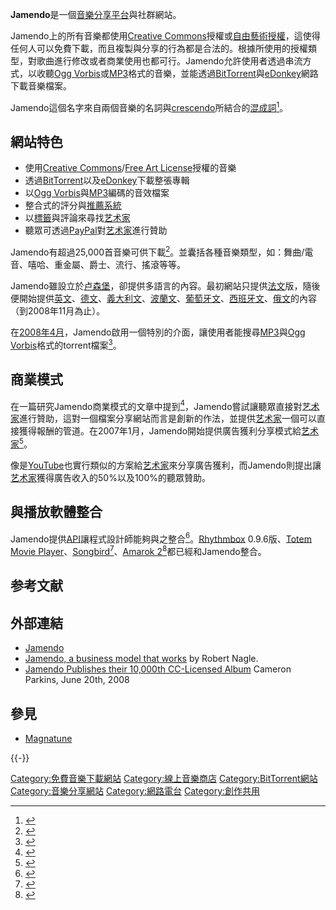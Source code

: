 {{Infobox online music service
|service_name = Jamendo
|service_screenshot =
|launched= 2005年1月
|products = Jamendo PRO
|pricing = 免費
|platform = [[跨平台|跨平台]]
|format = [[MP3|MPEG Layer 3]]（.mp3），[[Ogg|Ogg Vorbis]]（.ogg）
|restrictions = 無（使用[[Creative_Commons|Creative Commons]]授權與其他授權）
|catalogue = 超過13000位[[艺术家|艺术家]]，超過25000張[[音樂專輯|音樂專輯]]
|preview = 整首歌
|streaming = 是
|burning_copying = 允許
|protocol = [[超文件傳輸協定|超文件傳輸協定]]（HTTP）、[[BitTorrent|BitTorrent]]、[[eMule|eMule]]
|availability = 全世界
|features = 標籤、免費下載、社群
|support =
|website= [http://www.jamendo.com/ www.jamendo.com]
|footnotes =
}}

'''Jamendo'''是一個[[音樂分享平台|音樂分享平台]]與社群網站。

Jamendo上的所有音樂都使用[[Creative_Commons|Creative Commons]]授權或[[自由藝術作品許可協議|自由藝術授權]]，這使得任何人可以免費下載，而且複製與分享的行為都是合法的。根據所使用的授權類型，對歌曲進行修改或者商業使用也都可行。Jamendo允許使用者透過串流方式，以收聽[[Ogg|Ogg Vorbis]]或[[MP3|MP3]]格式的音樂，並能透過[[BitTorrent_(协议)|BitTorrent]]與[[eDonkey|eDonkey]]網路下載音樂檔案。

Jamendo這個名字來自兩個音樂的名詞{{link-en|jam|jam session}}與[[強弱法|crescendo]]所結合的[[混成詞|混成詞]]<ref>{{Cite web |url=http://www.jamendo.com/en/static/faq/ |title=Jamendo FAQ: What does "jamendo" mean? |accessdate=2010-03-08 |archive-date=2007-05-19 |archive-url=https://web.archive.org/web/20070519043202/http://www.jamendo.com/en/static/faq/ |dead-url=no }}</ref>。

== 網站特色 ==
* 使用[[Creative_Commons|Creative Commons]]/[[Free_Art_License|Free Art License]]授權的音樂
* 透過[[BitTorrent_(协议)|BitTorrent]]以及[[eDonkey|eDonkey]]下載整張專輯
* 以[[Ogg|Ogg Vorbis]]與[[MP3|MP3]]編碼的音效檔案
* 整合式的評分與[[推薦系統|推薦系統]]
* 以[[標籤_(元數據)|標籤]]與評論來尋找[[艺术家|艺术家]]
* 聽眾可透過[[PayPal|PayPal]]對[[艺术家|艺术家]]進行贊助

Jamendo有超過25,000首音樂可供下載<ref>{{Cite web |url=http://www.jamendo.com/ |title=存档副本 |accessdate=2010-03-08 |archive-date=2006-01-05 |archive-url=https://web.archive.org/web/20060105091438/http://www.jamendo.com/ |dead-url=no }}</ref>。並囊括各種音樂類型，如：舞曲/電音、嘻哈、重金屬、爵士、流行、搖滾等等。

Jamendo雖設立於[[卢森堡|卢森堡]]，卻提供多語言的內容。最初網站只提供[[法文|法文]]版，隨後便開始提供[[英文|英文]]、[[德文|德文]]、[[義大利文|義大利文]]、[[波蘭文|波蘭文]]、[[葡萄牙文|葡萄牙文]]、[[西班牙文|西班牙文]]、[[俄文|俄文]]的內容（到2008年11月為止）。

在[[2008年4月|2008年4月]]，Jamendo啟用一個特別的介面，讓使用者能搜尋[[MP3|MP3]]與[[Ogg|Ogg Vorbis]]格式的torrent檔案<ref>{{Cite web |url=http://torrents.jamendo.com/ |title=Jamendo Torrents |accessdate=2010-03-08 |archive-date=2011-10-01 |archive-url=https://web.archive.org/web/20111001231315/http://torrents.jamendo.com/ |dead-url=yes }}</ref>。

== 商業模式 ==
在一篇研究Jamendo商業模式的文章中提到<ref>{{Cite web |url=http://www.teleread.org/blog/?p=6138 |title=TeleRead |accessdate=2010-03-08 |archive-date=2007-09-27 |archive-url=https://web.archive.org/web/20070927030330/http://www.teleread.org/blog/?p=6138 |dead-url=no }}</ref>，Jamendo嘗試讓聽眾直接對[[艺术家|艺术家]]進行贊助，這對一個檔案分享網站而言是創新的作法，並提供[[艺术家|艺术家]]一個可以直接獲得報酬的管道。在2007年1月，Jamendo開始提供廣告獲利分享模式給[[艺术家|艺术家]]<ref>{{Cite web |url=http://www.jamendo.com/en/static/help_revenueshare/ |title=Jamendo site |accessdate=2010-03-08 |archive-date=2007-03-07 |archive-url=https://web.archive.org/web/20070307125957/http://www.jamendo.com/en/static/help_revenueshare/ |dead-url=yes }}</ref>。

像是[[YouTube|YouTube]]也實行類似的方案給[[艺术家|艺术家]]來分享廣告獲利，而Jamendo則提出讓[[艺术家|艺术家]]獲得廣告收入的50%以及100%的聽眾贊助。

== 與播放軟體整合 ==
Jamendo提供[[应用程序接口|API]]讓程式設計師能夠與之整合<ref>{{Cite web |url=http://developer.jamendo.com/ |title=存档副本 |accessdate=2021-02-07 |archive-date=2008-08-28 |archive-url=https://web.archive.org/web/20080828195934/http://developer.jamendo.com/ |dead-url=no }}</ref>。[[Rhythmbox|Rhythmbox]] 0.9.6版、[[Totem_Movie_Player|Totem Movie Player]]、[[Songbird|Songbird]]<ref>{{cite web |url=http://addons.songbirdnest.com/addon/231 |title=存档副本 |accessdate=2010-03-08 |deadurl=yes |archiveurl=https://web.archive.org/web/20100324123543/http://addons.songbirdnest.com/addon/231 |archivedate=2010-03-24 }}</ref>、[[Amarok|Amarok 2]]<ref>{{cite web |url=http://amarok.kde.org/blog/archives/514-Jamendo-downloads-now-working.html |title=存档副本 |accessdate=2010-03-08 |deadurl=yes |archiveurl=https://web.archive.org/web/20100105125015/http://amarok.kde.org/blog/archives/514-Jamendo-downloads-now-working.html |archivedate=2010-01-05 }}</ref>都已經和Jamendo整合。

== 参考文献 ==
{{Reflist|2}}

== 外部連結 ==
* [http://www.jamendo.com Jamendo]{{Wayback|url=http://www.jamendo.com/ |date=20060105091438 }}
* [https://web.archive.org/web/20070927030330/http://www.teleread.org/blog/?p=6138 Jamendo, a business model that works] by Robert Nagle.
* [http://creativecommons.org/weblog/entry/8518 Jamendo Publishes their 10,000th CC-Licensed Album] {{Wayback|url=http://creativecommons.org/weblog/entry/8518 |date=20150908133742 }} Cameron Parkins, June 20th, 2008

== 參見 ==
* [[Magnatune|Magnatune]]

{{-}}
{{BitTorrent}}
{{创作共用}}
[[Category:免費音樂下載網站|Category:免費音樂下載網站]]
[[Category:線上音樂商店|Category:線上音樂商店]]
[[Category:BitTorrent網站|Category:BitTorrent網站]]
[[Category:音樂分享網站|Category:音樂分享網站]]
[[Category:網路電台|Category:網路電台]]
[[Category:創作共用|Category:創作共用]]